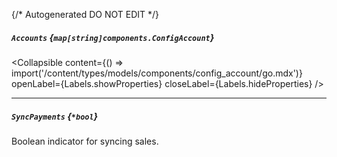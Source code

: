 {/* Autogenerated DO NOT EDIT  */}

##### `Accounts` *{`map[string]components.ConfigAccount`}*

<Collapsible content={() => import('/content/types/models/components/config_account/go.mdx')} openLabel={Labels.showProperties} closeLabel={Labels.hideProperties} />


---
##### `SyncPayments` *{`*bool`}*
Boolean indicator for syncing sales.


